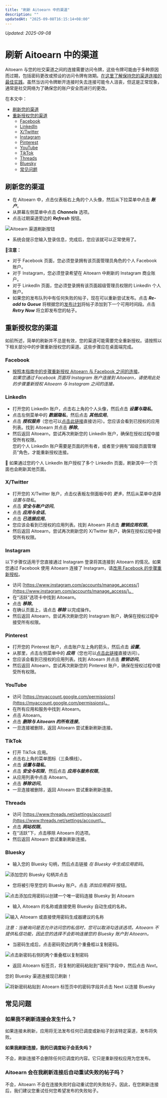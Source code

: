 ```yaml
---
title: "刷新 Aitoearn 中的渠道"
description: ""
updatedAt: "2025-09-08T16:15:14+08:00"
---
```

<!-- UPDATED_AT -->
_Updated: 2025-09-08_

# 刷新 Aitoearn 中的渠道

Aitoearn 与您的社交渠道之间的连接需要访问令牌，这些令牌可能由于多种原因而过期，包括密码更改或预设的访问令牌有效期。[在这里了解保持您的渠道连接的最佳实践](https://aitoearn.helpscoutdocs.com/article/552-best-practices-for-keeping-your-social-channels-connected)。虽然当访问令牌断开连接时失去连接可能令人沮丧，但这是正常现象，通常是社交网络为了确保您的账户安全而进行的更改。

在本文中：
- [刷新您的渠道](#01EKFC0J1Z3NGE7N2J2W65G675)
- [重新授权您的渠道](#h_1aeb1368-aa97-4a89-b7e8-d63c4697de3a)
  - [Facebook](#01EKFC0J1Z6M171YBYQ9ABTX8M)
  - [LinkedIn](#01EKFC0J20WRGNC1VFB7SRW7XY)
  - [X/Twitter](#01EMRS781W0VGG6FAEHE5BZJGF)
  - [Instagram](#Instagram-CGYhk)
  - [Pinterest](#01EKFC0J20M17H1FCX9CACJ6R2)
  - [YouTube](#h_01HBVAR13F7MJX0AMV6KZQ1B81)
  - [TikTok](#TikTok-_DC1J)
  - [Threads](#Threads-VVL0A)
  - [Bluesky](#Bluesky-6mNoP)
  - [常见问题](#FAQ-Q3JHi)

## 刷新您的渠道

- 在 Aitoearn 中，点击仪表板右上角的个人头像，然后从下拉菜单中点击 ***账户***。
- 从屏幕左侧菜单中点击 ***Channels*** 选项。
- 点击过期渠道旁边的 ***Refresh*** 按钮。

![Aitoearn 渠道刷新按钮](//d33v4339jhl8k0.cloudfront.net/docs/assets/64cb6cf86d4a3e191f237e66/images/67e2d09ab7192d0878b8dd33/file-DFAQvyr1T5.jpg)

- 系统会提示您输入登录信息，完成后，您应该就可以正常使用了。

📝**注意：**
- 对于 Facebook 页面，您必须登录拥有该页面管理员角色的个人 Facebook 账户。
- 对于 Instagram，您必须登录希望在 Aitoearn 中刷新的 Instagram 商业账户。
- 对于 LinkedIn 页面，您必须登录拥有该页面超级管理员权限的 LinkedIn 个人账户。
- 如果您的发布队列中有任何失败的帖子，现在可以重新尝试发布。点击 ***Re-add to Queue*** 将根据您的[发布计划](https://aitoearn.helpscoutdocs.com/article/514-setting-up-your-timezones-and-posting-schedules)将帖子添加到下一个可用时间段。点击 ***Retry Now*** 将立即发布您的帖子。

## 重新授权您的渠道

如前所述，简单的刷新并不总是有效，您的渠道可能需要完全重新授权。请按照以下相关部分中的步骤重新授权您的渠道。这些步骤应在桌面端完成。

### Facebook

- [按照本指南中的步骤重新授权 Aitoearn 与 Facebook 之间的连接](https://support.aitoearn.com//support.aitoearn.com/article/872-facebook-troubleshooting-guide#reauthorizing-the-connection-between-facebook-and-aitoearn--tiX4P)。  
*如果您通过 Facebook 页面将 Instagram 账户连接到 Aitoearn，请使用此处的步骤重新授权 Aitoearn 与 Instagram 之间的连接。*

### LinkedIn

- 打开您的 LinkedIn 账户，点击右上角的个人头像，然后点击 ***设置与隐私***。
- 点击左侧菜单中的 ***数据隐私***，然后点击 ***其他应用***。
- 点击 ***授权服务***（您也可以[点击此链接](https://www.linkedin.com/psettings/permitted-services)直接访问）。您应该会看到已授权的应用列表。找到 Aitoearn 并点击 ***移除***。
- 然后返回 Aitoearn，尝试再次刷新您的 LinkedIn 账户，确保在授权过程中接受所有权限。  
您的个人 LinkedIn 账户需要是页面的所有者，或者至少拥有“超级页面管理员”角色，才能重新授权连接。

📝 如果通过您的个人 LinkedIn 账户授权了多个 LinkedIn 页面，刷新其中一个页面也会刷新其他页面。

### X/Twitter

- 打开您的 X/Twitter 账户，点击仪表板左侧面板中的 *更多*，然后从菜单中选择 *设置与隐私*。
- 点击 ***安全与账户访问***。
- 点击 ***应用与会话***。
- 点击 ***已连接应用***。
- 您应该会看到已授权的应用列表。找到 Aitoearn 并点击 ***撤销应用权限***。
- 然后返回 Aitoearn，尝试再次刷新您的 X/Twitter 账户，确保在授权过程中接受所有权限。

### Instagram

以下步骤仅适用于您直接通过 Instagram 登录将其连接到 Aitoearn 的情况。如果您通过 Facebook 使用 Aitoearn 连接了 Instagram，请[改用 Facebook 的步骤重新授权](#01EKFC0J1Z6M171YBYQ9ABTX8M)。

- 访问 [https://www.instagram.com/accounts/manage_access/](https://www.instagram.com/accounts/manage_access/)。
- 在“活跃”选项卡中找到 Aitoearn。
- 点击 ***移除***。
- 在确认页面上，请点击 ***移除*** 以完成操作。
- 然后返回 Aitoearn，尝试再次刷新您的 Instagram 账户，确保在授权过程中接受所有权限。

### Pinterest

- 打开您的 Pinterest 账户，点击账户左上角的箭头，然后点击 ***设置***。
- 从那里，点击左侧菜单中的 ***应用***（您也可以[点击此链接](https://www.pinterest.com/settings/apps)直接访问）。
- 您应该会看到已授权的应用列表。找到 Aitoearn 并点击 ***撤销访问***。
- 然后返回 Aitoearn，尝试再次刷新您的 Pinterest 账户，确保在授权过程中接受所有权限。

### YouTube

- 访问 [https://myaccount.google.com/permissions](https://myaccount.google.com/permissions)。
- 在所有应用和服务中找到 Aitoearn。
- 点击 Aitoearn。
- 点击 ***删除与 Aitoearn 的所有连接***。
- 一旦连接被删除，返回 Aitoearn 尝试重新刷新连接。

### TikTok

- 打开 TikTok 应用。
- 点击右上角的菜单图标（三条横线）。
- 点击 ***设置与隐私***。
- 点击 ***安全与权限***，然后点击 ***应用与服务权限***。
- 从应用列表中点击 Aitoearn。
- 点击 ***移除访问***。
- 一旦连接被删除，返回 Aitoearn 尝试重新刷新连接。

### Threads

- 访问 [https://www.threads.net/settings/account](https://www.threads.net/settings/account)。
- 点击 ***网站权限***。
- 在“活跃”下，点击移除 Aitoearn 的选项。
- 然后返回 Aitoearn 尝试重新刷新连接。

### Bluesky

- 输入您的 Bluesky 句柄，然后点击链接 *在 Bluesky 中生成应用密码*。

![添加您的 Bluesky 句柄并点击](https://d33v4339jhl8k0.cloudfront.net/docs/assets/64cb6cf86d4a3e191f237e66/images/6697d48fdd0f8c60bb3fe989/file-oaANIJqTxX.png)

- 您将被引导至您的 Bluesky 账户。点击 *添加应用密码* 按钮。

![点击添加应用密码以创建一个唯一密码连接 Bluesky 到 Aitoearn](https://d33v4339jhl8k0.cloudfront.net/docs/assets/64cb6cf86d4a3e191f237e66/images/6697d4e9e1989867dceff766/file-4UWdBfbwdk.png)

- 输入 Aitoearn 的名称或直接使用 Bluesky 自动生成的名称。

![输入 Aitoearn 或直接使用密码生成器建议的名称](https://d33v4339jhl8k0.cloudfront.net/docs/assets/64cb6cf86d4a3e191f237e66/images/6697d51ce1989867dceff768/file-OLkosIpdYh.png)

*注意：当被询问是否允许访问您的私信时，您可以取消勾选该选项。Aitoearn 不提供私信功能，因此您的选择不会影响连接您的 Bluesky 账户到 Aitoearn。*

- 当密码生成后，点击密码旁边的两个重叠框以复制密码。

![点击新密码右侧的两个重叠框以复制密码](https://d33v4339jhl8k0.cloudfront.net/docs/assets/64cb6cf86d4a3e191f237e66/images/6697d562db62267f9903e37b/file-u0A5599dvJ.png)

- 返回 Aitoearn 标签页，将复制的密码粘贴到“密码”字段中，然后点击 *Next*。

您的 Bluesky 渠道连接现已刷新！

![将新密码粘贴到 Aitoearn 标签页中的密码字段并点击 Next 以连接 Bluesky](https://d33v4339jhl8k0.cloudfront.net/docs/assets/64cb6cf86d4a3e191f237e66/images/6697d58d5940934e140f632e/file-DFq6hBJH1a.png)

## 常见问题

### 如果我不刷新连接会发生什么？

如果连接未刷新，应用将无法发布任何已调度或新帖子到该特定渠道，发布将失败。

**如果我刷新连接，我的已调度帖子会丢失吗？**

不会，刷新连接不会删除任何已调度的内容。它只是重新授权应用为您发布。

### Aitoearn 会在我刷新连接后自动重试失败的帖子吗？

不会，Aitoearn 不会在连接失败时自动重试您的失败帖子。因此，在您刷新连接后，我们建议您重试任何您希望发布的失败帖子。
